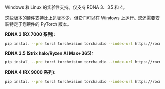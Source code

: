 <Warning>
Windows 和 Linux 的实验性支持。仅支持 RDNA 3、3.5 和 4。

这些版本的硬件支持比上述版本少，但它们可以在 Windows 上运行。您还需要安装特定于您硬件的 PyTorch 版本。
</Warning>

**RDNA 3 (RX 7000 系列):**

```bash
pip install --pre torch torchvision torchaudio --index-url https://rocm.nightlies.amd.com/v2/gfx110X-dgpu/
```

**RDNA 3.5 (Strix halo/Ryzen AI Max+ 365):**

```bash
pip install --pre torch torchvision torchaudio --index-url https://rocm.nightlies.amd.com/v2/gfx1151/
```

**RDNA 4 (RX 9000 系列):**

```bash
pip install --pre torch torchvision torchaudio --index-url https://rocm.nightlies.amd.com/v2/gfx120X-all/
```
